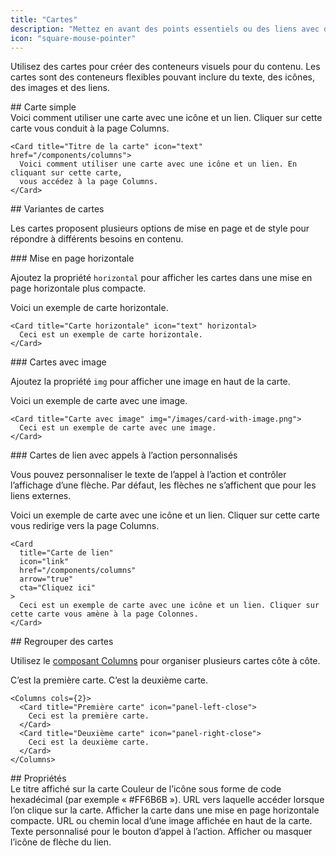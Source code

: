 ```yaml
---
title: "Cartes"
description: "Mettez en avant des points essentiels ou des liens avec des mises en page personnalisables et des icônes"
icon: "square-mouse-pointer"
---
```



Utilisez des cartes pour créer des conteneurs visuels pour du contenu. Les cartes sont des conteneurs flexibles pouvant inclure du texte, des icônes, des images et des liens.

<div id="basic-card">
  ## Carte simple
</div>

<Card title="Titre de la carte" icon="text" href="/fr/components/columns">
  Voici comment utiliser une carte avec une icône et un lien. Cliquer sur cette carte
  vous conduit à la page Columns.
</Card>

```mdx Card example
<Card title="Titre de la carte" icon="text" href="/components/columns">
  Voici comment utiliser une carte avec une icône et un lien. En cliquant sur cette carte,
  vous accédez à la page Columns.
</Card>
```

<div id="card-variations">
  ## Variantes de cartes
</div>

Les cartes proposent plusieurs options de mise en page et de style pour répondre à différents besoins en contenu.

<div id="horizontal-layout">
  ### Mise en page horizontale
</div>

Ajoutez la propriété `horizontal` pour afficher les cartes dans une mise en page horizontale plus compacte.

<Card title="Carte horizontale" icon="text" horizontal>
  Voici un exemple de carte horizontale.
</Card>

```mdx Horizontal card example
<Card title="Carte horizontale" icon="text" horizontal>
  Ceci est un exemple de carte horizontale.
</Card>
```

<div id="image-cards">
  ### Cartes avec image
</div>

Ajoutez la propriété `img` pour afficher une image en haut de la carte.

<Card title="Carte avec image" img="https://mintlify-assets.b-cdn.net/yosemite.jpg">
  Voici un exemple de carte avec une image.
</Card>

```mdx Image card example
<Card title="Carte avec image" img="/images/card-with-image.png">
  Ceci est un exemple de carte avec une image.
</Card>
```

<div id="link-cards-with-custom-ctas">
  ### Cartes de lien avec appels à l’action personnalisés
</div>

Vous pouvez personnaliser le texte de l’appel à l’action et contrôler l’affichage d’une flèche. Par défaut, les flèches ne s’affichent que pour les liens externes.

<Card title="Link card" icon="link" href="/fr/components/columns" arrow="true" cta="Click here">
  Voici un exemple de carte avec une icône et un lien. Cliquer sur cette carte vous redirige vers la page Columns.
</Card>

```mdx Link card example
<Card
  title="Carte de lien"
  icon="link"
  href="/components/columns"
  arrow="true"
  cta="Cliquez ici"
>
  Ceci est un exemple de carte avec une icône et un lien. Cliquer sur cette carte vous amène à la page Colonnes.
</Card>
```

<div id="grouping-cards">
  ## Regrouper des cartes
</div>

Utilisez le [composant Columns](/fr/components/columns) pour organiser plusieurs cartes côte à côte.

<Columns cols={2}>
  <Card title="Première carte" icon="panel-left-close">
    C’est la première carte.
  </Card>

  <Card title="Deuxième carte" icon="panel-right-close">
    C’est la deuxième carte.
  </Card>
</Columns>

```mdx Columns example
<Columns cols={2}>
  <Card title="Première carte" icon="panel-left-close">
    Ceci est la première carte.
  </Card>
  <Card title="Deuxième carte" icon="panel-right-close">
    Ceci est la deuxième carte.
  </Card>
</Columns>
```

<div id="properties">
  ## Propriétés
</div>

<ResponseField name="title" type="string" required>
  Le titre affiché sur la carte
</ResponseField>

<IconsOptional />

<ResponseField name="color" type="string">
  Couleur de l’icône sous forme de code hexadécimal (par exemple « #FF6B6B »).
</ResponseField>

<ResponseField name="href" type="string">
  URL vers laquelle accéder lorsque l’on clique sur la carte.
</ResponseField>

<ResponseField name="horizontal" type="boolean">
  Afficher la carte dans une mise en page horizontale compacte.
</ResponseField>

<ResponseField name="img" type="string">
  URL ou chemin local d’une image affichée en haut de la carte.
</ResponseField>

<ResponseField name="cta" type="string">
  Texte personnalisé pour le bouton d’appel à l’action.
</ResponseField>

<ResponseField name="arrow" type="boolean">
  Afficher ou masquer l’icône de flèche du lien.
</ResponseField>